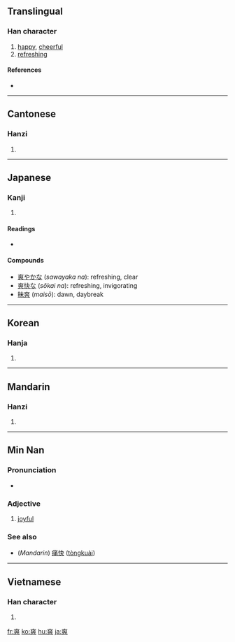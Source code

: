 ==Translingual==

===Han character===
{{Han char|rn=89|rad=爻|as=07|sn=11|four=4003<sub>4</sub>|canj=大大大大 (KKKK)}}

# [[happy]], [[cheerful]]
# [[refreshing]]

====References====
* {{Han ref|kx=0690.220|dkj=19746|dj=1104.020|hdz=10543.150|uh=723D|ud=29245|bh=B26E|bd=45678}}

----

==Cantonese==

===Hanzi===
{{yue-hanzi|jyut=|y=song2}}

# {{defn|Cantonese|sort=爻07}}

----

==Japanese==

===Kanji===
{{ja-kanji|grade=|rs=爻07}}

# {{defn|Japanese}}

====Readings====
* {{ja-readings|on=[[しょう]] (''shō''), [[そう]] (''sō'')|kun=[[あきらか]] ([[爽らか]] ''akiraka''), [[さわやか]] ([[爽やか]], ''sawayaka''), [[たがう]] (''tagau'')}}

====Compounds====
* [[爽やかな]] (''sawayaka na''): refreshing, clear
* [[爽快な]] (''sōkai na''): refreshing, invigorating
* [[昧爽]] (''maisō''): dawn, daybreak

----

==Korean==

===Hanja===
{{ko-hanja|hangeul=상|eumhun=|rv=sang|mr=sang|y=sang}}

# {{defn|Korean|sort=爻07}}

----

==Mandarin==

===Hanzi===
{{cmn-hanzi|pin=[[shuǎng]] ([[shuang3]])|wg=shuang<sup>3</sup>}}

# {{defn|Mandarin|sort=爻07}}

----

==Min Nan==

===Pronunciation===
* {{IPA|[ sɔŋ˥˧ ]}}

===Adjective===
{{nan-adj|ts|poj=sóng|pojt=song2|rs=爻07}}

# [[joyful]]

===See also===
* (''Mandarin'') [[痛快]] ([[tòngkuài]])

----

==Vietnamese==

===Han character===
{{vi-hantu|[[sảng]], [[sửng]], [[sượng]], [[sững]]|rs=爻07}}

# {{defn|Vietnamese|sort=爻07}}

[[fr:爽]]
[[ko:爽]]
[[hu:爽]]
[[ja:爽]]